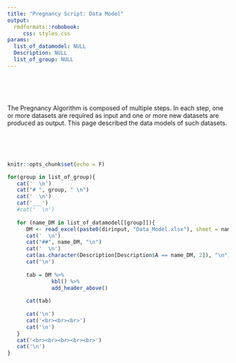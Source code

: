 ```yaml
---
title: "Pregnancy Script: Data Model"
output: 
  rmdformats::robobook:
     css: styles.css
params:
  list_of_datamodel: NULL
  Description: NULL
  list_of_group: NULL
---
```


<br><br><br>

The Pregnancy Algorithm is composed of multiple steps. In each step, one or more datasets are required as input and one or more new datasets are produced as output. This page described the data models of such datasets.

<br><br><br>
```r
knitr::opts_chunk$set(echo = F)
```


```r

for(group in list_of_group){
   cat('  \n')
   cat("# ", group, " \n")
   cat('  \n')
   cat('___') 
   #cat('  \n')
   
   for (name_DM in list_of_datamodel[[group]]){
      DM <- read_excel(paste0(dirinput, "Data_Model.xlsx"), sheet = name_DM)
      cat('  \n')  
      cat("##", name_DM, "\n") 
      cat('  \n')  
      cat(as.character(Description[Description$A == name_DM, 2]), "\n")
      cat('\n') 
      
      tab = DM %>%
              kbl() %>%
              add_header_above()
       
      cat(tab)
      
      cat('\n')
      cat('<br><br><br>') 
      cat('\n')
   }
   cat('<br><br><br><br><br>') 
   cat('\n')
}

```



